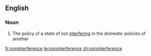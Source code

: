 ==English==

===Noun===
{{en-noun|-}}

# The policy of a state of not [[interfere|interfering]] in the domestic policies of another

[[fr:noninterference]]
[[te:noninterference]]
[[zh:noninterference]]